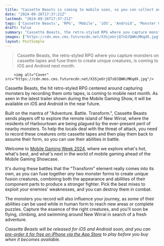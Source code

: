 ```yaml
---
title: "Cassette Beasts is coming to mobile soon, so you can collect and mash up monsters on the go"
date: "2024-09-26T17:37:21Z"
lastmod: "2024-09-26T17:37:21Z"
tags: ['Cassette Beasts', 'RPG', 'Mobile', 'iOS', 'Android', 'Monster Capture', 'Fusion', 'Adventure']
draft: false
summary: "Cassette Beasts, the retro-styled RPG where you capture monsters on cassette tapes and fuse them to create unique creatures, is coming to iOS and Android next month."
images: ["https://cdn.mos.cms.futurecdn.net/X3SjeUrjQ7sDJQWKcMKqdX.jpg"]
layout: PostSimple
---
```

> Cassette Beasts, the retro-styled RPG where you capture monsters on cassette tapes and fuse them to create unique creatures, is coming to iOS and Android next month.


        <img alt="Cover" src="https://cdn.mos.cms.futurecdn.net/X3SjeUrjQ7sDJQWKcMKqdX.jpg"/>
        
Cassette Beasts, the hit retro-styled RPG centered around capturing monsters by recording them onto tapes, is coming to mobile next month. As seen in the latest trailer shown during the Mobile Gaming Show, it will be available on iOS and Android in the near future.

Built on the mantra of "Adventure. Battle. Transform.", Cassette Beasts sends players off to explore the remote island of New Wirral, where the residents of Harbourtown are being plagued by the ever-present peril of nearby monsters. To help the locals deal with the threat of attack, you need to record these creatures onto cassette tapes and then play them back to assume their form, so you can use their abilities in battle.



Welcome to [Mobile Gaming Week 2024](https://www.gamesradar.com/platforms/mobile-gaming/gamesradar-presents-mobile-gaming-week-2024/), where we explore what's hot, what's best, and what's next in the world of mobile gaming ahead of the Mobile Gaming Showcase.

It's during these battles that the "Transform" element really comes into its own, as you can fuse together *any* two monster forms to create unique fusion creatures, combining both the appearance and abilities of their component parts to produce a stronger fighter. Pick the best mixes to exploit your enemies' weaknesses, and you can destroy them in combat.

The monsters you record will also influence your journey, as some of their abilities can be used while in human form to reach new areas or complete puzzles. Capture the essence of the right creatures, and you'll soon be flying, climbing, and swimming around New Wirral in search of a fresh adventure.

*Cassette Beasts will be released for iOS and Android soon, and you can *[<em>pre-order it for free on iPhone via the App Store</em>](https://go.redirectingat.com/?id=92X1161492&xcust=grd_us_7339513117615507589&xs=1&url=https%3A%2F%2Fapps.apple.com%2Fgb%2Fapp%2Fcassette-beasts%2Fid6467126917&sref=https%3A%2F%2Fwww.gamesradar.com%2Fgames%2Fcassette-beasts-is-coming-to-mobile-soon-so-you-can-collect-and-mash-up-monsters-on-the-go)* to play before you buy when it becomes available.*
        
